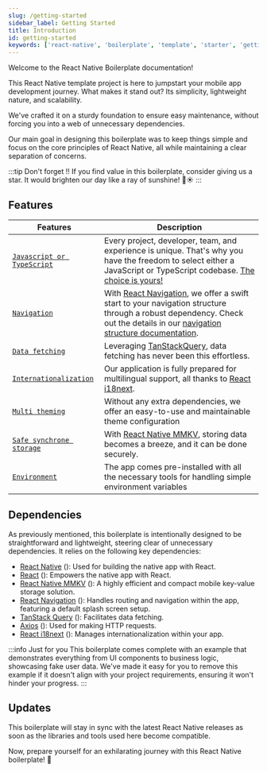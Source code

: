 ```yaml
---
slug: /getting-started
sidebar_label: Getting Started
title: Introduction
id: getting-started
keywords: ['react-native', 'boilerplate', 'template', 'starter', 'getting started']
---
```


Welcome to the React Native Boilerplate documentation!
<Tom />

This React Native template project is here to jumpstart your mobile app development journey.
What makes it stand out? Its simplicity, lightweight nature, and scalability.

We've crafted it on a sturdy foundation to ensure easy maintenance, without forcing you into a web of unnecessary dependencies.

Our main goal in designing this boilerplate was to keep things simple and focus on the core principles of React Native,
all while maintaining a clear separation of concerns.

:::tip Don't forget !!
If you find value in this boilerplate, consider giving us a star. It would brighten our day like a ray of sunshine! 🌈☀️
:::

## Features

| Features                                                               | Description                                                                                                                                                                                                            |
| ---------------------------------------------------------------------- |------------------------------------------------------------------------------------------------------------------------------------------------------------------------------------------------------------------------------------------------ |
| [`Javascript or TypeScript`](/docs/installation#using-the-boilerplate) | Every project, developer, team, and experience is unique. That's why you have the freedom to select either a JavaScript or TypeScript codebase. [The choice is yours!](/docs/installation#using-the-boilerplate)                                |
| [`Navigation`](/docs/navigate)                                         | With [React Navigation](https://reactnavigation.org/), we offer a swift start to your navigation structure through a robust dependency. Check out the details in our [navigation structure documentation](/docs/navigate#navigation-structure). |
| [`Data fetching`](/docs/data-fetching)️                                 | Leveraging [TanStackQuery](https://react-query.tanstack.com/), data fetching has never been this effortless.                                                                                                                                    |
| [`Internationalization`](/docs/internationalization)                   | Our application is fully prepared for multilingual support, all thanks to [React i18next](https://react.i18next.com/).                                                                                                                          |
| [`Multi theming`](/docs/theming/how-to-use)                            | Without any extra dependencies, we offer an easy-to-use and maintainable theme configuration                                                                                                                                                    |
| [`Safe synchrone storage`](/docs/storage)                              | With [React Native MMKV](https://www.npmjs.com/package/@react-navigation/devtools), storing data becomes a breeze, and it can be done securely.                                                                                                 |
| [`Environment`](/docs/environment)                                     | The app comes pre-installed with all the necessary tools for handling simple environment variables                                                                                                                                              |


## Dependencies

As previously mentioned, this boilerplate is intentionally designed to be straightforward and lightweight, steering clear of unnecessary dependencies. It relies on the following key dependencies:

- [React Native](https://reactnative.dev/) (**<VersionReader name="react-native"/>**): Used for building the native app with React.
- [React](https://react.dev/) (**<VersionReader name="react"/>**): Empowers the native app with React.
- [React Native MMKV](https://github.com/mrousavy/react-native-mmkv) (**<VersionReader name="react-native-mmkv"/>**): A highly efficient and compact mobile key-value storage solution.
- [React Navigation](https://reactnavigation.org/) (**<VersionReader name="@react-navigation/native"/>**): Handles routing and navigation within the app, featuring a default splash screen setup.
- [TanStack Query](https://tanstack.com/query/latest) (**<VersionReader name="@tanstack/react-query"/>**): Facilitates data fetching.
- [Axios](https://axios-http.com/fr/docs/intro) (**<VersionReader name="axios"/>**): Used for making HTTP requests.
- [React i18next](https://github.com/i18next/react-i18next) (**<VersionReader name="react-i18next"/>**): Manages internationalization within your app.

:::info Just for you
This boilerplate comes complete with an example that demonstrates everything from UI components to business logic, showcasing fake user data. We've made it easy for you to remove this example if it doesn't align with your project requirements, ensuring it won't hinder your progress.
:::

## Updates

This boilerplate will stay in sync with the latest React Native releases as soon as the libraries and tools used here become compatible.

Now, prepare yourself for an exhilarating journey with this React Native boilerplate! 🚀
